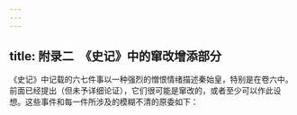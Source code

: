 ```yaml
---
---
---
```

title: 附录二　《史记》中的窜改增添部分
---



《史记》中记载的六七件事以一种强烈的憎恨情绪描述秦始皇，特别是在卷六中。前面已经提出（但未予详细论证），它们很可能是窜改的，或者至少可以作此设想。这些事件和每一件所涉及的模糊不清的原委如下：
